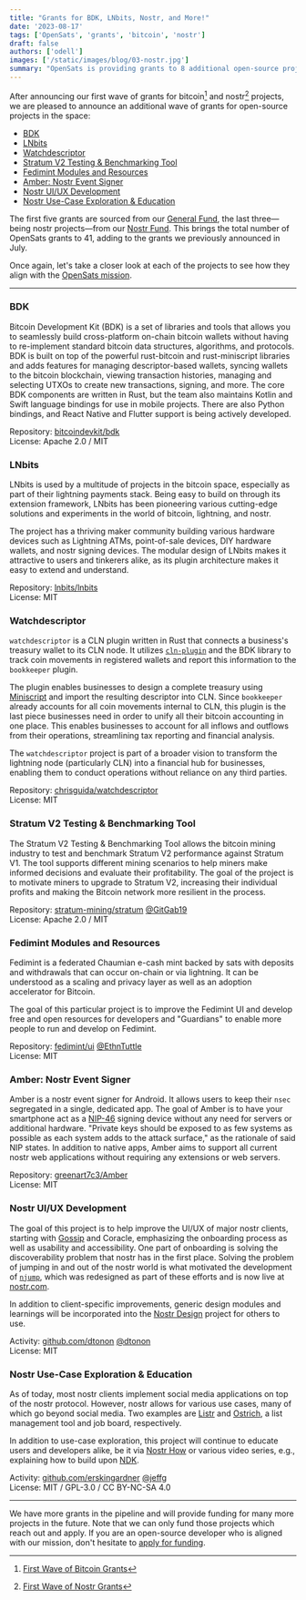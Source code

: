 ```yaml
---
title: "Grants for BDK, LNbits, Nostr, and More!"
date: '2023-08-17'
tags: ['OpenSats', 'grants', 'bitcoin', 'nostr']
draft: false
authors: ['odell']
images: ['/static/images/blog/03-nostr.jpg']
summary: "OpenSats is providing grants to 8 additional open-source projects in the bitcoin and nostr ecosystem."
---
```


After announcing our first wave of grants for bitcoin[^fn-btc] and nostr[^fn-nostr] projects, we are
pleased to announce an additional wave of grants for open-source projects in the
space:

[^fn-btc]: [First Wave of Bitcoin Grants](https://opensats.org/blog/bitcoin-grants-july-2023)
[^fn-nostr]: [First Wave of Nostr Grants](https://opensats.org/blog/nostr-grants-july-2023)

- [BDK](#bdk)
- [LNbits](#lnbits)
- [Watchdescriptor](#watchdescriptor)
- [Stratum V2 Testing \& Benchmarking Tool](#stratum-v2-testing--benchmarking-tool)
- [Fedimint Modules and Resources](#fedimint-modules-and-resources)
- [Amber: Nostr Event Signer](#amber-nostr-event-signer)
- [Nostr UI/UX Development](#nostr-uiux-development)
- [Nostr Use-Case Exploration \& Education](#nostr-use-case-exploration--education)

The first five grants are sourced from our [General Fund][bitcoin-fund], the
last three—being nostr projects—from our [Nostr Fund][nostr-fund]. This brings
the total number of OpenSats grants to 41, adding to the grants we previously
announced in July.

Once again, let's take a closer look at each of the projects to see how they
align with the [OpenSats mission][mission].

---

### BDK

Bitcoin Development Kit (BDK) is a set of libraries and tools that allows you to
seamlessly build cross-platform on-chain bitcoin wallets without having to
re-implement standard bitcoin data structures, algorithms, and protocols. BDK is
built on top of the powerful rust-bitcoin and rust-miniscript libraries and adds
features for managing descriptor-based wallets, syncing wallets to the bitcoin
blockchain, viewing transaction histories, managing and selecting UTXOs to
create new transactions, signing, and more. The core BDK components are written
in Rust, but the team also maintains Kotlin and Swift language bindings for use
in mobile projects. There are also Python bindings, and React Native and Flutter
support is being actively developed.

Repository: [bitcoindevkit/bdk](https://github.com/bitcoindevkit/bdk)  
License: Apache 2.0 / MIT

### LNbits

LNbits is used by a multitude of projects in the bitcoin space, especially as
part of their lightning payments stack. Being easy to build on through its
extension framework, LNbits has been pioneering various cutting-edge solutions
and experiments in the world of bitcoin, lightning, and nostr.

The project has a thriving maker community building various hardware devices
such as Lightning ATMs, point-of-sale devices, DIY hardware wallets, and nostr
signing devices. The modular design of LNbits makes it attractive to users and
tinkerers alike, as its plugin architecture makes it easy to extend and
understand.

Repository: [lnbits/lnbits](https://github.com/lnbits/lnbits)  
License: MIT

### Watchdescriptor

`watchdescriptor` is a CLN plugin written in Rust that connects a business's
treasury wallet to its CLN node. It utilizes
[`cln-plugin`](https://docs.rs/cln-plugin/latest/cln_plugin/) and the BDK
library to track coin movements in registered wallets and report this
information to the `bookkeeper` plugin.

The plugin enables businesses to design a complete treasury using
[Miniscript](https://bitcoin.sipa.be/miniscript/) and import the resulting
descriptor into CLN. Since `bookkeeper` already accounts for all coin movements
internal to CLN, this plugin is the last piece businesses need in order to unify
all their bitcoin accounting in one place. This enables businesses to account
for all inflows and outflows from their operations, streamlining tax reporting
and financial analysis.

The `watchdescriptor` project is part of a broader vision to transform the
lightning node (particularly CLN) into a financial hub for businesses, enabling
them to conduct operations without reliance on any third parties.

Repository:
[chrisguida/watchdescriptor](https://github.com/chrisguida/watchdescriptor)  
License: MIT

### Stratum V2 Testing & Benchmarking Tool

The Stratum V2 Testing & Benchmarking Tool allows the bitcoin mining industry to
test and benchmark Stratum V2 performance against Stratum V1. The tool supports
different mining scenarios to help miners make informed decisions and evaluate
their profitability. The goal of the project is to motivate miners to upgrade to
Stratum V2, increasing their individual profits and making the Bitcoin network
more resilient in the process.

Repository: [stratum-mining/stratum](https://github.com/stratum-mining/stratum)
[@GitGab19](https://github.com/GitGab19)  
License: Apache 2.0 / MIT

### Fedimint Modules and Resources

Fedimint is a federated Chaumian e-cash mint backed by sats with deposits and
withdrawals that can occur on-chain or via lightning. It can be understood as a
scaling and privacy layer as well as an adoption accelerator for Bitcoin.

The goal of this particular project is to improve the Fedimint UI and develop
free and open resources for developers and "Guardians" to enable more people to
run and develop on Fedimint.

Repository: [fedimint/ui](https://github.com/fedimint/ui)
[@EthnTuttle](https://github.com/EthnTuttle)  
License: MIT

### Amber: Nostr Event Signer

Amber is a nostr event signer for Android. It allows users to keep their `nsec`
segregated in a single, dedicated app. The goal of Amber is to have your
smartphone act as a
[NIP-46](https://github.com/nostr-protocol/nips/blob/master/46.md) signing
device without any need for servers or additional hardware. "Private keys should
be exposed to as few systems as possible as each system adds to the attack
surface," as the rationale of said NIP states. In addition to native apps, Amber
aims to support all current nostr web applications without requiring any
extensions or web servers.

Repository: [greenart7c3/Amber](https://github.com/greenart7c3/Amber)  
License: MIT

### Nostr UI/UX Development

The goal of this project is to help improve the UI/UX of major nostr clients,
starting with
[Gossip](https://www.figma.com/file/JJQwKYImD2lyzWR81fxo7w/Nostr?type=design&node-id=0-1&mode=design)
and Coracle, emphasizing the onboarding process as well as usability and
accessibility. One part of onboarding is solving the discoverability problem
that nostr has in the first place. Solving the problem of jumping in and out of
the nostr world is what motivated the development of
[`njump`](https://github.com/fiatjaf/njump), which was redesigned as part of
these efforts and is now live at
[nostr.com](https://nostr.com/npub10pensatlcfwktnvjjw2dtem38n6rvw8g6fv73h84cuacxn4c28eqyfn34f).

In addition to client-specific improvements, generic design modules and
learnings will be incorporated into the [Nostr
Design](https://docs.google.com/document/d/1r75wMCSBteQjXKGXELrNdu3wwns5fsgMPwSBIQY1sPU/edit#heading=h.k4vues73209h)
project for others to use.

Activity: [github.com/dtonon](https://github.com/dtonon)
[@dtonon](https://nostr.com/npub10000003zmk89narqpczy4ff6rnuht2wu05na7kpnh3mak7z2tqzsv8vwqk)  
License: MIT

### Nostr Use-Case Exploration & Education

As of today, most nostr clients implement social media applications on top of
the nostr protocol. However, nostr allows for various use cases, many of which
go beyond social media. Two examples are [Listr](https://listr.lol/) and
[Ostrich](https://ostrich.work/), a list management tool and job board,
respectively.

In addition to use-case exploration, this project will continue to educate users
and developers alike, be it via [Nostr How](https://nostr.how/) or various video
series, e.g., explaining how to build upon
[NDK](https://www.youtube.com/playlist?list=PLWCXpceoxeCKDo73t6VmtbfE_RjSRxs9p).

Activity: [github.com/erskingardner](https://github.com/erskingardner)
[@jeffg](https://nostr.com/npub1zuuajd7u3sx8xu92yav9jwxpr839cs0kc3q6t56vd5u9q033xmhsk6c2uc)  
License: MIT / GPL-3.0 / CC BY-NC-SA 4.0

---

We have more grants in the pipeline and will provide funding for many more
projects in the future. Note that we can only fund those projects which reach
out and apply. If you are an open-source developer who is aligned with our
mission, don't hesitate to [apply for funding][apply].

[apply]: /apply
[nostr-fund]: /projects/nostr
[bitcoin-fund]: /projects/general_fund
[mission]: /mission